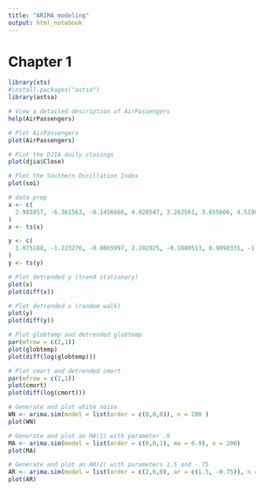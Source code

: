 ```yaml
---
title: "ARIMA modeling"
output: html_notebook
---
```


# Chapter 1

```r
library(xts)
#install.packages("astsa")
library(astsa)
```

```r
# View a detailed description of AirPassengers
help(AirPassengers)

# Plot AirPassengers
plot(AirPassengers)

# Plot the DJIA daily closings
plot(djia$Close)

# Plot the Southern Oscillation Index
plot(soi)
```

```r
# data prep
x <- c(
  2.985857, -6.361563, -0.1456666, 4.928547, 3.262561, 3.655606, 4.519001, 9.937559, 11.75398, 2.309079, 4.459623, -3.359043, 3.124391, 4.323518, 3.388377, -1.369031, -5.129336, 0.5116418, 6.112454, 15.32933, 9.687332, 9.862049, 15.96736, 16.34166, 20.59443, 20.22463, 22.41646, 23.8751, 19.25964, 12.62685, 3.422333, 7.837126, 13.6312, 17.47459, 15.23104, 17.79473, 12.09202, 10.45664, 7.812666, 14.78253, 11.18854, 23.88491, 30.7432, 33.85002, 33.4494, 27.21791, 23.1117, 27.16055, 20.39111, 21.10117, 19.14381, 20.09413, 16.19058, 13.71023, 14.61441, 14.93351, 29.11327, 31.37819, 32.78278, 30.41107, 28.24424, 29.05854, 35.97817, 34.94913, 38.22296, 31.31794, 29.17042, 22.33487, 16.54229, 23.96077, 20.80173, 19.30395, 19.13875, 13.0404, 9.880106, 3.250486, -4.199183, -7.962619, -4.508321, -6.285373, -2.453039, -4.711892, 1.630879, 1.195855, 5.283081, 5.150034, 3.719978, 0.6657675, 2.73845, 8.746976, 8.222104, 18.66304, 11.38429, 10.31788, 21.09079, 25.04151, 24.79819, 34.68633, 26.32639, 23.35433, 23.77118, 22.74452, 29.20337, 30.20594, 36.22878, 37.65178, 36.37345, 39.84203, 27.82309, 26.59692, 26.91488, 24.3732, 28.51265, 26.73985, 30.40227, 39.59151, 44.80342, 44.099, 40.22484, 42.98464, 40.83077, 42.40456, 41.42608, 40.45902, 27.98149, 40.46368, 44.36812, 47.90821, 49.07354, 48.43309, 49.89235, 61.60282, 63.68136, 72.34631, 71.15182, 74.72565, 79.19345, 83.19764, 74.49183, 72.10007, 66.12035, 63.75272, 63.14797, 67.41726, 74.25746, 68.87258, 68.19525, 70.05912, 71.87437, 73.24819, 79.21067, 78.52041, 87.26193, 87.76285, 91.36758, 93.32748, 97.50425, 103.3569, 94.60927, 91.35732, 85.87097, 86.28473, 86.22514, 84.26678, 86.94661, 92.02291, 82.0012, 88.67859, 85.36627, 88.96406, 96.04592, 96.26585, 90.95959, 88.49451, 95.49324, 92.91899, 88.75859, 91.07832, 92.47925, 93.56528, 94.34554, 87.98728, 88.73113, 102.6294, 96.46595, 92.21945, 91.92474, 84.98549, 90.25845, 82.24101, 89.71122, 86.68577, 85.92179, 95.07927, 95.04793, 101.2393, 99.30966, 94.16825, 96.03126, 91.77688, 91.12896, 95.56809, 101.2689, 100.3594, 103.8543, 97.58359, 98.92715, 103.799, 105.883, 102.1103, 105.8276, 107.9296, 101.8401, 107.2261, 106.4817, 111.6719, 116.1099, 115.1661, 115.6657, 115.8189, 120.278, 118.6835, 109.1592, 109.7436, 117.1348, 114.0379, 116.9896, 113.5988, 111.9652, 114.1912, 108.2102, 105.3345, 108.2169, 112.0761, 102.6672, 112.187, 113.2779, 112.4105, 103.1019, 98.73012, 103.9845, 97.90902, 104.8979, 108.135, 103.5588, 102.4043, 102.0028, 100.3617, 97.98295, 89.85094
)
x <- ts(x)

y <- c(
  1.075188, -1.223276, -0.8065997, 2.202825, -0.1880513, 0.9090331, -1.197033, -0.6967935, 1.138503, -3.750186, 3.214067, -3.412409, -0.5706895, 2.462822, 0.8796744, 2.647047, 3.348698, 2.127448, 1.495064, -1.034275, -0.2177603, 2.532921, -0.3333298, -1.131375, 3.423168, -2.657336, 2.344447, 5.106971, 2.761074, 0.2876806, -1.433302, 2.923553, 0.1324486, 4.203259, 0.1539221, -0.4517047, 5.293358, 0.9238603, 6.371447, 6.876115, 2.661717, 4.127917, 6.169708, 2.661915, 2.358058, 8.562576, 3.638691, 3.044878, 1.58672, 5.217553, 5.688859, 2.421499, 3.67225, 3.632633, 4.452598, 5.353482, 6.808038, 5.512103, 6.705777, 3.726197, 9.61742, 7.836747, 5.177487, 5.886449, 4.273393, 12.01679, 5.08893, 6.280159, 4.265168, 4.162007, 5.920096, 8.984218, 13.74501, 9.416709, 8.917358, 7.543039, 6.232575, 9.270245, 8.923392, 9.299579, 6.579452, 9.418907, 8.909177, 10.93158, 9.973343, 7.81034, 10.23683, 10.28997, 8.681128, 10.31467, 6.729532, 12.78758, 5.987985, 9.335637, 10.54082, 10.14219, 10.26082, 9.047313, 11.58688, 13.58861, 9.46641, 7.415744, 11.07672, 14.29013, 11.25113, 11.68346, 11.51535, 9.054254, 11.51849, 11.48782, 9.008088, 11.88761, 10.83536, 8.402471, 11.37577, 10.33811, 10.49191, 14.83341, 11.638, 12.15534, 14.19388, 13.25407, 9.684636, 12.80653, 14.34609, 12.98152, 11.54542, 12.76706, 12.68506, 11.44668, 12.97783, 12.64784, 15.69489, 12.07625, 12.14232, 13.44011, 15.3413, 14.43672, 13.86299, 13.13093, 10.98929, 12.36879, 13.51256, 14.67798, 15.27807, 15.55378, 14.06931, 14.66651, 15.66284, 14.07352, 15.61873, 14.47815, 15.25135, 13.011, 11.42983, 20.19182, 19.05927, 16.7098, 15.63425, 11.2168, 18.61976, 15.23064, 17.64911, 16.8749, 17.84771, 15.4435, 19.32536, 19.32058, 15.17685, 17.64336, 13.91956, 20.69598, 21.28879, 16.42488, 20.29155, 17.4472, 15.40368, 18.64929, 17.77106, 18.59013, 18.58469, 18.49956, 20.18745, 21.13727, 18.36477, 19.77366, 20.3995, 19.54943, 19.22751, 18.86686, 20.78977, 22.0548, 20.58071, 19.31215, 16.18781, 16.57065, 18.10802, 22.09236, 22.49795, 19.81087, 21.90492, 24.06032, 20.80675, 23.12549, 20.63542, 23.86141, 17.86596, 20.32375, 17.46331, 19.12526, 19.32204, 22.68451, 21.81919, 18.62063, 24.95213, 21.93208, 18.46967, 19.51315, 22.29255, 21.43819, 25.93007, 17.85385, 20.70457, 22.37471, 21.0983, 25.71793, 19.83151, 27.54211, 20.78846, 17.8304, 23.04412, 21.08232, 21.66477, 24.24636, 25.50726, 23.76941, 25.6801, 22.93655, 26.67487, 26.63384, 24.30087, 25.50756, 26.28253, 23.92348, 25.93787, 26.95821, 24.28876, 24.69386, 28.61571, 26.60186
)
y <- ts(y)

# Plot detrended y (trend stationary)
plot(x)
plot(diff(x))

# Plot detrended x (random walk)
plot(y)
plot(diff(y))
```

```r
# Plot globtemp and detrended globtemp
par(mfrow = c(2,1))
plot(globtemp) 
plot(diff(log(globtemp)))

# Plot cmort and detrended cmort
par(mfrow = c(2,1))
plot(cmort)
plot(diff(log(cmort)))
```

```r
# Generate and plot white noise
WN <- arima.sim(model = list(order = c(0,0,0)), n = 200 )
plot(WN)

# Generate and plot an MA(1) with parameter .9 
MA <- arima.sim(model = list(order = c(0,0,1), ma = 0.9), n = 200)
plot(MA)

# Generate and plot an AR(2) with parameters 1.5 and -.75
AR <- arima.sim(model = list(order = c(2,0,0), ar = c(1.5, -0.75)), n = 200)
plot(AR)
```









